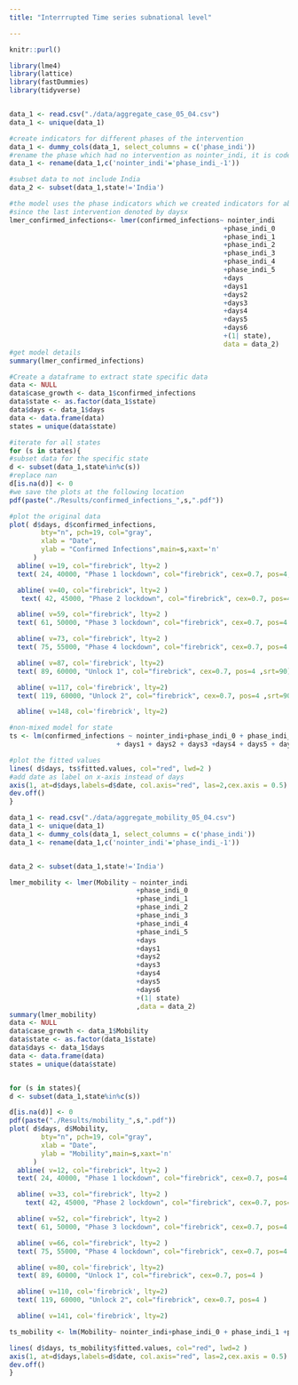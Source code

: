 ```yaml
---
title: "Interrrupted Time series subnational level"

---
```


```r
knitr::purl()
```

```r
library(lme4)
library(lattice)
library(fastDummies)
library(tidyverse)



```

```r
data_1 <- read.csv("./data/aggregate_case_05_04.csv")
data_1 <- unique(data_1)

#create indicators for different phases of the intervention
data_1 <- dummy_cols(data_1, select_columns = c('phase_indi'))
#rename the phase which had no intervention as nointer_indi, it is coded as phase_indi = -1
data_1 <- rename(data_1,c('nointer_indi'='phase_indi_-1'))

#subset data to not include India
data_2 <- subset(data_1,state!='India')

#the model uses the phase indicators which we created indicators for above and the days
#since the last intervention denoted by daysx
lmer_confirmed_infections<- lmer(confirmed_infections~ nointer_indi
                                                      +phase_indi_0 
                                                      +phase_indi_1 
                                                      +phase_indi_2
                                                      +phase_indi_3
                                                      +phase_indi_4 
                                                      +phase_indi_5 
                                                      +days
                                                      +days1 
                                                      +days2 
                                                      +days3 
                                                      +days4
                                                      +days5 
                                                      +days6 
                                                      +(1| state), 
                                                      data = data_2)
#get model details
summary(lmer_confirmed_infections)

#Create a dataframe to extract state specific data
data <- NULL
data$case_growth <- data_1$confirmed_infections
data$state <- as.factor(data_1$state)
data$days <- data_1$days
data <- data.frame(data)
states = unique(data$state)

#iterate for all states
for (s in states){
#subset data for the specific state
d <- subset(data_1,state%in%c(s))
#replace nan
d[is.na(d)] <- 0
#we save the plots at the following location
pdf(paste("./Results/confirmed_infections_",s,".pdf"))

#plot the original data
plot( d$days, d$confirmed_infections,
        bty="n", pch=19, col="gray",
        xlab = "Date", 
        ylab = "Confirmed Infections",main=s,xaxt='n'
      )
  abline( v=19, col="firebrick", lty=2 )
  text( 24, 40000, "Phase 1 lockdown", col="firebrick", cex=0.7, pos=4,srt=90 )

  abline( v=40, col="firebrick", lty=2 )
   text( 42, 45000, "Phase 2 lockdown", col="firebrick", cex=0.7, pos=4,srt=90 )

  abline( v=59, col="firebrick", lty=2 )
  text( 61, 50000, "Phase 3 lockdown", col="firebrick", cex=0.7, pos=4 ,srt=90)

  abline( v=73, col="firebrick", lty=2 )
  text( 75, 55000, "Phase 4 lockdown", col="firebrick", cex=0.7, pos=4 ,srt=90)

  abline( v=87, col='firebrick', lty=2)
  text( 89, 60000, "Unlock 1", col="firebrick", cex=0.7, pos=4 ,srt=90)

  abline( v=117, col='firebrick', lty=2)
  text( 119, 60000, "Unlock 2", col="firebrick", cex=0.7, pos=4 ,srt=90)

  abline( v=148, col='firebrick', lty=2)

#non-mixed model for state
ts <- lm(confirmed_infections ~ nointer_indi+phase_indi_0 + phase_indi_1 +phase_indi_2+phase_indi_3 +phase_indi_4 + phase_indi_5 +days+
                           + days1 + days2 + days3 +days4 + days5 + days6 , data=d)

#plot the fitted values
lines( d$days, ts$fitted.values, col="red", lwd=2 )
#add date as label on x-axis instead of days
axis(1, at=d$days,labels=d$date, col.axis="red", las=2,cex.axis = 0.5)
dev.off()
}
```





```r

data_1 <- read.csv("./data/aggregate_mobility_05_04.csv")
data_1 <- unique(data_1)
data_1 <- dummy_cols(data_1, select_columns = c('phase_indi'))
data_1 <- rename(data_1,c('nointer_indi'='phase_indi_-1'))


data_2 <- subset(data_1,state!='India')

lmer_mobility <- lmer(Mobility ~ nointer_indi
                                +phase_indi_0 
                                +phase_indi_1 
                                +phase_indi_2
                                +phase_indi_3 
                                +phase_indi_4 
                                +phase_indi_5 
                                +days
                                +days1 
                                +days2 
                                +days3 
                                +days4 
                                +days5 
                                +days6 
                                +(1| state) 
                                ,data = data_2)
summary(lmer_mobility)
data <- NULL
data$case_growth <- data_1$Mobility
data$state <- as.factor(data_1$state)
data$days <- data_1$days
data <- data.frame(data)
states = unique(data$state)


for (s in states){
d <- subset(data_1,state%in%c(s))

d[is.na(d)] <- 0
pdf(paste("./Results/mobility_",s,".pdf"))
plot( d$days, d$Mobility,
        bty="n", pch=19, col="gray",
        xlab = "Date", 
        ylab = "Mobility",main=s,xaxt='n'
      )
  abline( v=12, col="firebrick", lty=2 )
  text( 24, 40000, "Phase 1 lockdown", col="firebrick", cex=0.7, pos=4 )

  abline( v=33, col="firebrick", lty=2 )
    text( 42, 45000, "Phase 2 lockdown", col="firebrick", cex=0.7, pos=4 )

  abline( v=52, col="firebrick", lty=2 )
  text( 61, 50000, "Phase 3 lockdown", col="firebrick", cex=0.7, pos=4 )

  abline( v=66, col="firebrick", lty=2 )
  text( 75, 55000, "Phase 4 lockdown", col="firebrick", cex=0.7, pos=4 )

  abline( v=80, col='firebrick', lty=2)
  text( 89, 60000, "Unlock 1", col="firebrick", cex=0.7, pos=4 )

  abline( v=110, col='firebrick', lty=2)
  text( 119, 60000, "Unlock 2", col="firebrick", cex=0.7, pos=4 )

  abline( v=141, col='firebrick', lty=2)

ts_mobility <- lm(Mobility~ nointer_indi+phase_indi_0 + phase_indi_1 +phase_indi_2+phase_indi_3 +phase_indi_4 + phase_indi_5 +days + days1 + days2 + days3 +days4 + days5 + days6 , data=d)

lines( d$days, ts_mobility$fitted.values, col="red", lwd=2 )
axis(1, at=d$days,labels=d$date, col.axis="red", las=2,cex.axis = 0.5)
dev.off()
}


```
